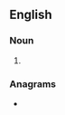 ==English==

===Noun===
{{head|en|noun form}}

# {{plural of|allotype|lang=en}}

===Anagrams===
* {{anagrams|en|a=aellopsty|lysoplate}}